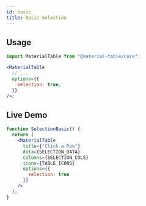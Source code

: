 ```yaml
---
id: basic
title: Basic Selection
---
```



## Usage

```jsx
import MaterialTable from "@material-table/core";

<MaterialTable
  // ...
  options={{
    selection: true,
  }}
/>;
```

## Live Demo

<InfoBannerAboutGlobalVarsInDemos />

```jsx live
function SelectionBasic() {
  return (
    <MaterialTable
      title={"Click a Row"}
      data={SELECTION_DATA}
      columns={SELECTION_COLS}
      icons={TABLE_ICONS} 
      options={{
        selection: true
      }}
    />
  ); 
}
```

